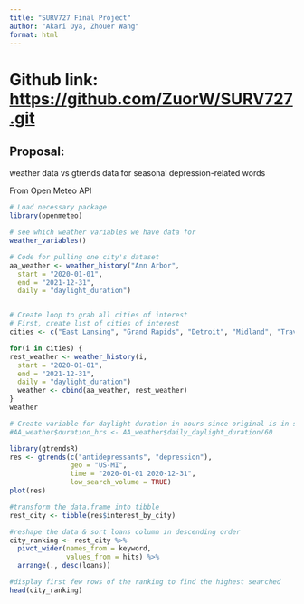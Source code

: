 ```yaml
---
title: "SURV727 Final Project"
author: "Akari Oya, Zhouer Wang"
format: html
---
```

# Github link: <https://github.com/ZuorW/SURV727.git>

## Proposal:
weather data vs gtrends data for seasonal depression-related words

From Open Meteo API
```r
# Load necessary package
library(openmeteo)

# see which weather variables we have data for
weather_variables()

# Code for pulling one city's dataset
aa_weather <- weather_history("Ann Arbor",
  start = "2020-01-01",
  end = "2021-12-31",
  daily = "daylight_duration")


# Create loop to grab all cities of interest
# First, create list of cities of interest
cities <- c("East Lansing", "Grand Rapids", "Detroit", "Midland", "Traverse City", "Flint")

for(i in cities) {
rest_weather <- weather_history(i,
  start = "2020-01-01",
  end = "2021-12-31",
  daily = "daylight_duration")
  weather <- cbind(aa_weather, rest_weather)
}
weather

# Create variable for daylight duration in hours since original is in seconds
#AA_weather$duration_hrs <- AA_weather$daily_daylight_duration/60

```

```r

library(gtrendsR)
res <- gtrends(c("antidepressants", "depression"), 
               geo = "US-MI", 
               time = "2020-01-01 2020-12-31", 
               low_search_volume = TRUE)
plot(res)

#transform the data.frame into tibble
rest_city <- tibble(res$interest_by_city)

#reshape the data & sort loans column in descending order
city_ranking <- rest_city %>%
  pivot_wider(names_from = keyword, 
              values_from = hits) %>%
  arrange(., desc(loans))

#display first few rows of the ranking to find the highest searched
head(city_ranking)
```

